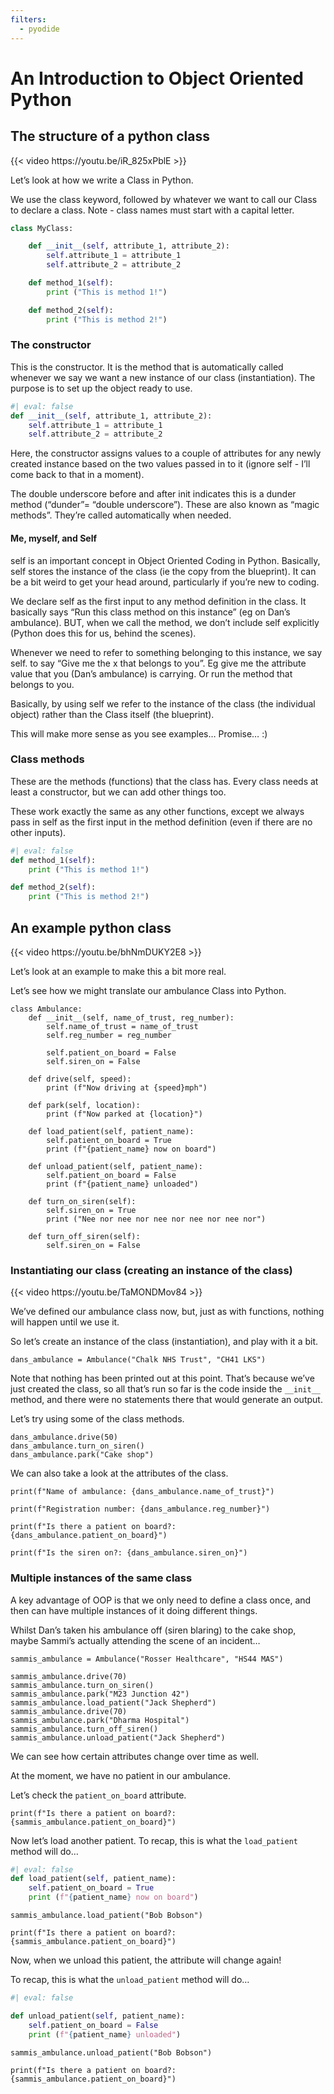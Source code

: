 ```yaml
---
filters:
  - pyodide
---
```


# An Introduction to Object Oriented Python

## The structure of a python class

{{< video https://youtu.be/iR_825xPblE >}}

Let’s look at how we write a Class in Python.

We use the class keyword, followed by whatever we want to call our Class to declare a class.  Note - class names must start with a capital letter.

```python
class MyClass:

    def __init__(self, attribute_1, attribute_2):
        self.attribute_1 = attribute_1
        self.attribute_2 = attribute_2

    def method_1(self):
        print ("This is method 1!")

    def method_2(self):
        print ("This is method 2!")
```

### The constructor

This is the constructor.  It is the method that is automatically called whenever we say we want a new instance of our class (instantiation).  The purpose is to set up the object ready to use.

```python
#| eval: false
def __init__(self, attribute_1, attribute_2):
    self.attribute_1 = attribute_1
    self.attribute_2 = attribute_2
```

Here, the constructor assigns values to a couple of attributes for any newly created instance based on the two values passed in to it (ignore self - I’ll come back to that in a moment).

The double underscore before and after init indicates this is a dunder method (“dunder”= “double underscore”).  These are also known as “magic methods”.  They’re called automatically when needed.

:::{.callout-tip}
#### Me, myself, and Self
self is an important concept in Object Oriented Coding in Python.  Basically, self stores the instance of the class (ie the copy from the blueprint).  It can be a bit weird to get your head around, particularly if you’re new to coding.

We declare self as the first input to any method definition in the class.  It basically says “Run this class method on this instance” (eg on Dan’s ambulance).  BUT, when we call the method, we don’t include self explicitly (Python does this for us, behind the scenes).

Whenever we need to refer to something belonging to this instance, we say self. to say “Give me the x that belongs to you”.  Eg give me the attribute value that you (Dan’s ambulance) is carrying.  Or run the method that belongs to you.

Basically, by using self we refer to the instance of the class (the individual object) rather than the Class itself (the blueprint).

This will make more sense as you see examples… Promise… :)
:::

### Class methods

These are the methods (functions) that the class has.  Every class needs at least a constructor, but we can add other things too.

These work exactly the same as any other functions, except we always pass in self as the first input in the method definition (even if there are no other inputs).

```python
#| eval: false
def method_1(self):
    print ("This is method 1!")

def method_2(self):
    print ("This is method 2!")
```

## An example python class

{{< video https://youtu.be/bhNmDUKY2E8 >}}

Let’s look at an example to make this a bit more real.

Let’s see how we might translate our ambulance Class into Python.

```pyodide-python

class Ambulance:
    def __init__(self, name_of_trust, reg_number):
        self.name_of_trust = name_of_trust
        self.reg_number = reg_number

        self.patient_on_board = False
        self.siren_on = False

    def drive(self, speed):
        print (f"Now driving at {speed}mph")

    def park(self, location):
        print (f"Now parked at {location}")

    def load_patient(self, patient_name):
        self.patient_on_board = True
        print (f"{patient_name} now on board")

    def unload_patient(self, patient_name):
        self.patient_on_board = False
        print (f"{patient_name} unloaded")

    def turn_on_siren(self):
        self.siren_on = True
        print ("Nee nor nee nor nee nor nee nor nee nor")

    def turn_off_siren(self):
        self.siren_on = False
```

### Instantiating our class (creating an instance of the class)

{{< video https://youtu.be/TaMONDMov84 >}}

We’ve defined our ambulance class now, but, just as with functions, nothing will happen until we use it.

So let’s create an instance of the class (instantiation), and play with it a bit.

```pyodide-python
dans_ambulance = Ambulance("Chalk NHS Trust", "CH41 LKS")
```

Note that nothing has been printed out at this point. That's because we've just created the class, so all that's run so far is the code inside the `__init__` method, and there were no statements there that would generate an output.

Let's try using some of the class methods.

```pyodide-python
dans_ambulance.drive(50)
dans_ambulance.turn_on_siren()
dans_ambulance.park("Cake shop")
```

We can also take a look at the attributes of the class.

```pyodide-python
print(f"Name of ambulance: {dans_ambulance.name_of_trust}")

print(f"Registration number: {dans_ambulance.reg_number}")

print(f"Is there a patient on board?: {dans_ambulance.patient_on_board}")

print(f"Is the siren on?: {dans_ambulance.siren_on}")
```

### Multiple instances of the same class

A key advantage of OOP is that we only need to define a class once, and then can have multiple instances of it doing different things.

Whilst Dan’s taken his ambulance off (siren blaring) to the cake shop, maybe Sammi’s actually attending the scene of an incident…

```pyodide-python
sammis_ambulance = Ambulance("Rosser Healthcare", "HS44 MAS")

sammis_ambulance.drive(70)
sammis_ambulance.turn_on_siren()
sammis_ambulance.park("M23 Junction 42")
sammis_ambulance.load_patient("Jack Shepherd")
sammis_ambulance.drive(70)
sammis_ambulance.park("Dharma Hospital")
sammis_ambulance.turn_off_siren()
sammis_ambulance.unload_patient("Jack Shepherd")

```

We can see how certain attributes change over time as well.

At the moment, we have no patient in our ambulance.

Let's check the `patient_on_board` attribute.

```pyodide-python
print(f"Is there a patient on board?: {sammis_ambulance.patient_on_board}")
```

Now let's load another patient. To recap, this is what the `load_patient` method will do...

```python
#| eval: false
def load_patient(self, patient_name):
    self.patient_on_board = True
    print (f"{patient_name} now on board")
```

```pyodide-python
sammis_ambulance.load_patient("Bob Bobson")

print(f"Is there a patient on board?: {sammis_ambulance.patient_on_board}")
```

Now, when we unload this patient, the attribute will change again!

To recap, this is what the `unload_patient` method will do...

```python
#| eval: false

def unload_patient(self, patient_name):
    self.patient_on_board = False
    print (f"{patient_name} unloaded")
```

```pyodide-python
sammis_ambulance.unload_patient("Bob Bobson")

print(f"Is there a patient on board?: {sammis_ambulance.patient_on_board}")
```

